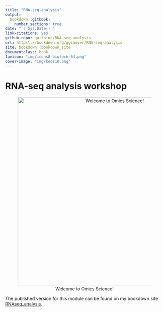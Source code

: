 ```yaml
--- 
title: "RNA-seq-analysis" 
output:
  bookdown::gitbook: 
    number_sections: true
date: "`r Sys.Date()`" 
link-citations: yes 
github-repo: gurinina/RNA-seq-analysis 
url: https\://bookdown.org/ggiaever/RNA-seq-analysis 
site: bookdown::bookdown_site 
documentclass: book
favicon: "img/icons8-biotech-64.png"
cover-image: "img/koos10.png"
--- 
```


# RNA-seq analysis workshop {-}

<div style="text-align: center;">
  ![Welcome to Omics Science!](img/koos10.png){ width=600px }
</div>


The published version for this module can be found on my bookdown site [RNAseq_analysis](https://bookdown.org/ggiaever/RNAseq_analysis/).

